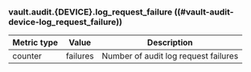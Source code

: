 ### vault.audit.{DEVICE}.log_request_failure ((#vault-audit-device-log_request_failure))

Metric type | Value    | Description
----------- | -------- | -----------
counter     | failures | Number of audit log request failures

